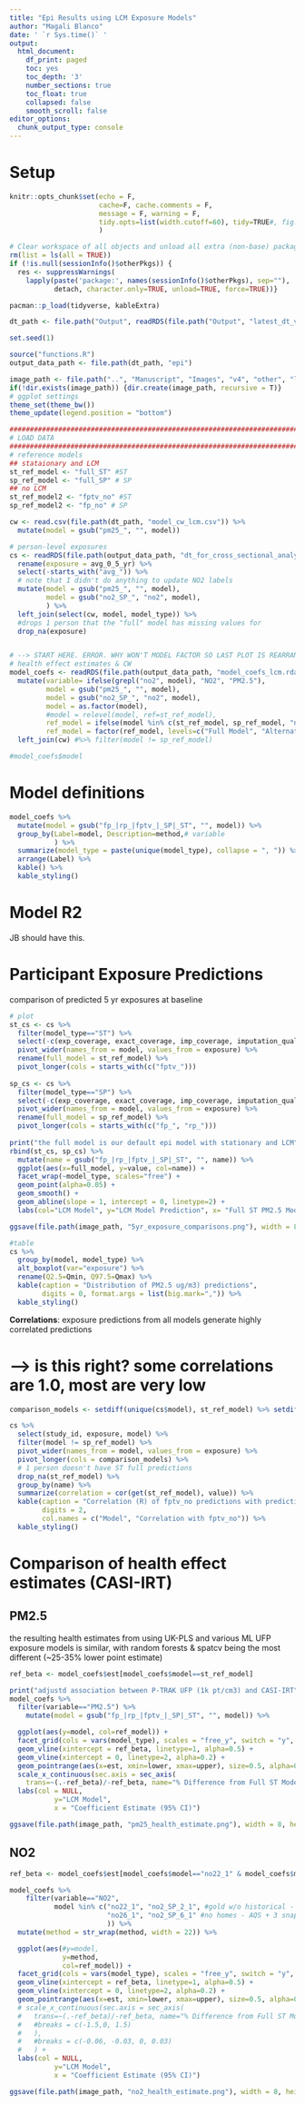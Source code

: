 ```yaml
---
title: "Epi Results using LCM Exposure Models"
author: "Magali Blanco"
date: ' `r Sys.time()` '
output:
  html_document:
    df_print: paged
    toc: yes
    toc_depth: '3'
    number_sections: true
    toc_float: true
    collapsed: false
    smooth_scroll: false
editor_options: 
  chunk_output_type: console
---
```


# Setup 

```r
knitr::opts_chunk$set(echo = F, 
                      cache=F, cache.comments = F, 
                      message = F, warning = F, 
                      tidy.opts=list(width.cutoff=60), tidy=TRUE#, fig.height = 10, fig.width = 10
                      )  

# Clear workspace of all objects and unload all extra (non-base) packages
rm(list = ls(all = TRUE))
if (!is.null(sessionInfo()$otherPkgs)) {
  res <- suppressWarnings(
    lapply(paste('package:', names(sessionInfo()$otherPkgs), sep=""),
           detach, character.only=TRUE, unload=TRUE, force=TRUE))}

pacman::p_load(tidyverse, kableExtra)    

dt_path <- file.path("Output", readRDS(file.path("Output", "latest_dt_version.rda")))

set.seed(1)

source("functions.R")
output_data_path <- file.path(dt_path, "epi")

image_path <- file.path("..", "Manuscript", "Images", "v4", "other", "lcm")
if(!dir.exists(image_path)) {dir.create(image_path, recursive = T)}
# ggplot settings
theme_set(theme_bw())
theme_update(legend.position = "bottom")

##################################################################################################
# LOAD DATA
##################################################################################################
# reference models
## stataionary and LCM
st_ref_model <- "full_ST" #ST 
sp_ref_model <- "full_SP" # SP 
## no LCM
st_ref_model2 <- "fptv_no" #ST 
sp_ref_model2 <- "fp_no" # SP 

cw <- read.csv(file.path(dt_path, "model_cw_lcm.csv")) %>%
  mutate(model = gsub("pm25_", "", model))

# person-level exposures 
cs <- readRDS(file.path(output_data_path, "dt_for_cross_sectional_analysis_lcm.rda")) %>%
  rename(exposure = avg_0_5_yr) %>%  
  select(-starts_with("avg_")) %>%
  # note that I didn't do anything to update NO2 labels
  mutate(model = gsub("pm25_", "", model),
         model = gsub("no2_SP_", "no2", model),
         ) %>%
  left_join(select(cw, model, model_type)) %>%
  #drops 1 person that the "full" model has missing values for
  drop_na(exposure)


# --> START HERE. ERROR. WHY WON'T MODEL FACTOR SO LAST PLOT IS REARRANGED??
# health effect estimates & CW
model_coefs <- readRDS(file.path(output_data_path, "model_coefs_lcm.rda")) %>%
  mutate(variable= ifelse(grepl("no2", model), "NO2", "PM2.5"),  
         model = gsub("pm25_", "", model),
         model = gsub("no2_SP_", "no2", model),
         model = as.factor(model),
         #model = relevel(model, ref=st_ref_model),
         ref_model = ifelse(model %in% c(st_ref_model, sp_ref_model, "no22_1", "no2_SP_2_1"), "Full Model", "Alternative LCM Model"),
         ref_model = factor(ref_model, levels=c("Full Model", "Alternative LCM Model"))) %>%
  left_join(cw) #%>% filter(model != sp_ref_model)

#model_coefs$model

```

# Model definitions


```r
model_coefs %>%
  mutate(model = gsub("fp_|rp_|fptv_|_SP|_ST", "", model)) %>%
  group_by(Label=model, Description=method,# variable
           ) %>% 
  summarize(model_type = paste(unique(model_type), collapse = ", ")) %>%
  arrange(Label) %>%
  kable() %>% 
  kable_styling()

```

# Model R2

JB should have this.

# Participant Exposure Predictions 

comparison of predicted 5 yr exposures at baseline

```r
# plot
st_cs <- cs %>%
  filter(model_type=="ST") %>%
  select(-c(exp_coverage, exact_coverage, imp_coverage, imputation_quality)) %>%
  pivot_wider(names_from = model, values_from = exposure) %>%  
  rename(full_model = st_ref_model) %>%  
  pivot_longer(cols = starts_with(c("fptv_")))
  
sp_cs <- cs %>%
  filter(model_type=="SP") %>%
  select(-c(exp_coverage, exact_coverage, imp_coverage, imputation_quality)) %>%
  pivot_wider(names_from = model, values_from = exposure) %>%
  rename(full_model = sp_ref_model) %>%  
  pivot_longer(cols = starts_with(c("fp_", "rp_")))
  
print("the full model is our default epi model with stationary and LCM")
rbind(st_cs, sp_cs) %>%
  mutate(name = gsub("fp_|rp_|fptv_|_SP|_ST", "", name)) %>%
  ggplot(aes(x=full_model, y=value, col=name)) +
  facet_wrap(~model_type, scales="free") +
  geom_point(alpha=0.05) +
  geom_smooth() +
  geom_abline(slope = 1, intercept = 0, linetype=2) + 
  labs(col="LCM Model", y="LCM Model Prediction", x= "Full ST PM2.5 Model Prediction")

ggsave(file.path(image_path, "5yr_exposure_comparisons.png"), width = 8, height = 6)

#table
cs %>%
  group_by(model, model_type) %>%
  alt_boxplot(var="exposure") %>%
  rename(Q2.5=Qmin, Q97.5=Qmax) %>%
  kable(caption = "Distribution of PM2.5 ug/m3) predictions", 
        digits = 0, format.args = list(big.mark=",")) %>% 
  kable_styling()

```

**Correlations**: exposure predictions from all models generate highly correlated predictions

# --> is this right? some correlations are 1.0, most are very low 

```r
comparison_models <- setdiff(unique(cs$model), st_ref_model) %>% setdiff("full_SP")

cs %>%
  select(study_id, exposure, model) %>%
  filter(model != sp_ref_model) %>%
  pivot_wider(names_from = model, values_from = exposure) %>%  
  pivot_longer(cols = comparison_models) %>%  
  # 1 person doesn't have ST full predictions
  drop_na(st_ref_model) %>%
  group_by(name) %>% 
  summarize(correlation = cor(get(st_ref_model), value)) %>%
  kable(caption = "Correlation (R) of fptv_no predictions with predictions from other methods", 
        digits = 2, 
        col.names = c("Model", "Correlation with fptv_no")) %>%
  kable_styling()

```

# Comparison of health effect estimates (CASI-IRT)

## PM2.5 

the resulting health estimates from using UK-PLS and various ML UFP exposure models is similar, with random forests & spatcv being the most different (~25-35% lower point estimate)

```r
ref_beta <- model_coefs$est[model_coefs$model==st_ref_model]

print("adjustd association between P-TRAK UFP (1k pt/cm3) and CASI-IRT")
model_coefs %>%
  filter(variable=="PM2.5") %>%
    mutate(model = gsub("fp_|rp_|fptv_|_SP|_ST", "", model)) %>%

  ggplot(aes(y=model, col=ref_model)) +  
  facet_grid(cols = vars(model_type), scales = "free_y", switch = "y", space="free") +
  geom_vline(xintercept = ref_beta, linetype=1, alpha=0.5) +
  geom_vline(xintercept = 0, linetype=2, alpha=0.2) +
  geom_pointrange(aes(x=est, xmin=lower, xmax=upper), size=0.5, alpha=0.8, orientation = "y") +
  scale_x_continuous(sec.axis = sec_axis(
    trans=~(.-ref_beta)/-ref_beta, name="% Difference from Full ST Model", labels = scales::percent, breaks = c(-1.5,0, 1.5)), breaks = c(-0.06, -0.03, 0, 0.03)) +
  labs(col = NULL,
           y="LCM Model",
           x = "Coefficient Estimate (95% CI)")

ggsave(file.path(image_path, "pm25_health_estimate.png"), width = 8, height = 6)

```

## NO2

```r
ref_beta <- model_coefs$est[model_coefs$model=="no22_1" & model_coefs$model_type=="ST"]

model_coefs %>%
    filter(variable=="NO2",
           model %in% c("no22_1", "no2_SP_2_1", #gold w/o historical - all monitors, ST & SP models
                        "no26_1", "no2_SP_6_1" #no homes - AQS + 3 snapshot
                        )) %>%
  mutate(method = str_wrap(method, width = 22)) %>%

  ggplot(aes(#y=model, 
             y=method, 
             col=ref_model)) +  
  facet_grid(cols = vars(model_type), scales = "free_y", switch = "y", space="free") +
  geom_vline(xintercept = ref_beta, linetype=1, alpha=0.5) +
  geom_vline(xintercept = 0, linetype=2, alpha=0.2) +
  geom_pointrange(aes(x=est, xmin=lower, xmax=upper), size=0.5, alpha=0.8, orientation = "y") +
  # scale_x_continuous(sec.axis = sec_axis(
  #   trans=~(.-ref_beta)/-ref_beta, name="% Difference from Full ST Model", labels = scales::percent, 
  #   #breaks = c(-1.5,0, 1.5)
  #   ), 
  #   #breaks = c(-0.06, -0.03, 0, 0.03)
  #   ) +
  labs(col = NULL,
           y="LCM Model",
           x = "Coefficient Estimate (95% CI)")

ggsave(file.path(image_path, "no2_health_estimate.png"), width = 8, height = 6)


```


